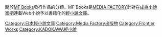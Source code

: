 {{Catnav|頁面分類|人类社会|媒体|各國媒體|各國出版社|Media Factory}}
{{Catnav|頁面分類|人文學科|艺术|動畫|動畫產業公司|Media Factory}}
{{Catnav|頁面分類|…|日本公司|日本電子公司|日本電子遊戲公司|Media Factory}}
{{Catnav|頁面分類|…|類型|小說類型|輕小說|輕小說文庫|日本輕小說文庫}}
{{Catnav|頁面分類|…|各國小說|日本小說|日本輕小說|日本輕小說文庫}}

關於[[MF_Books|MF Books]]發行作品的分類。MF Books是[[MEDIA_FACTORY|MEDIA FACTORY]]針對在[[成為小說家吧|成為小說家吧]]連載Web小說予以書籍化的[[輕小說文庫|輕小說文庫]]。

[[Category:日本輕小說文庫|Category:日本輕小說文庫]]
[[Category:Media_Factory出版物|Category:Media Factory出版物]]
[[Category:Frontier_Works|Category:Frontier Works]]
[[Category:KADOKAWA輕小說|Category:KADOKAWA輕小說]]